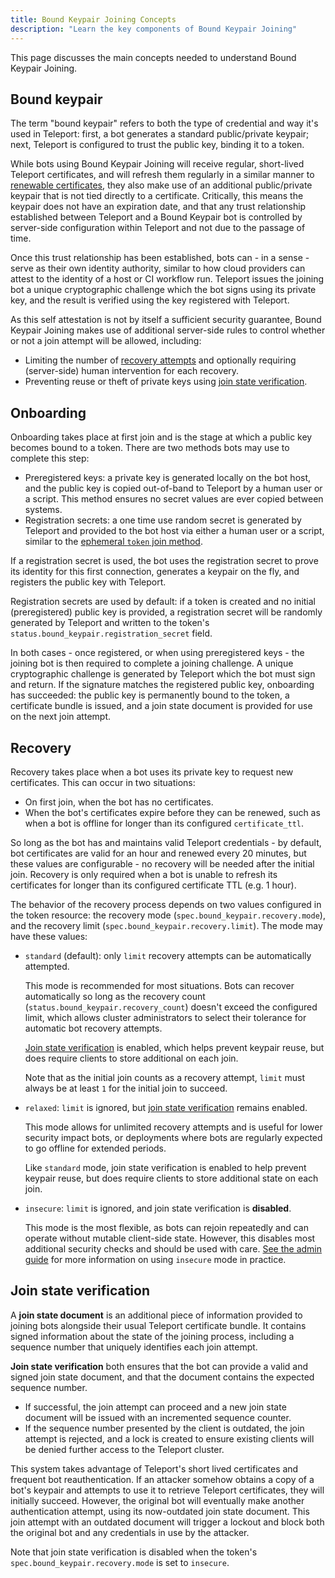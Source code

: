 ```yaml
---
title: Bound Keypair Joining Concepts
description: "Learn the key components of Bound Keypair Joining"
---
```


This page discusses the main concepts needed to understand Bound Keypair
Joining.

## Bound keypair

The term "bound keypair" refers to both the type of credential and way it's used
in Teleport: first, a bot generates a standard public/private keypair; next,
Teleport is configured to trust the public key, binding it to a token.

While bots using Bound Keypair Joining will receive regular, short-lived
Teleport certificates, and will refresh them regularly in a similar manner to
[renewable certificates][renewable], they also make use of an additional
public/private keypair that is not tied directly to a certificate. Critically,
this means the keypair does not have an expiration date, and that any trust
relationship established between Teleport and a Bound Keypair bot is controlled
by server-side configuration within Teleport and not due to the passage of time.

Once this trust relationship has been established, bots can - in a sense - serve
as their own identity authority, similar to how cloud providers can attest to
the identity of a host or CI workflow run. Teleport issues the joining bot a
unique cryptographic challenge which the bot signs using its private key, and
the result is verified using the key registered with Teleport.

As this self attestation is not by itself a sufficient security guarantee, Bound
Keypair Joining makes use of additional server-side rules to control whether or
not a join attempt will be allowed, including:
- Limiting the number of [recovery attempts](#recovery) and optionally requiring
  (server-side) human intervention for each recovery.
- Preventing reuse or theft of private keys using
  [join state verification](#join-state-verification).

## Onboarding

Onboarding takes place at first join and is the stage at which a public key
becomes bound to a token. There are two methods bots may use to complete this
step:
- Preregistered keys: a private key is generated locally on the bot host, and
  the public key is copied out-of-band to Teleport by a human user or a script.
  This method ensures no secret values are ever copied between systems.
- Registration secrets: a one time use random secret is generated by Teleport
  and provided to the bot host via either a human user or a script, similar to
  the [ephemeral `token` join method][token].

If a registration secret is used, the bot uses the registration secret to prove
its identity for this first connection, generates a keypair on the fly, and
registers the public key with Teleport.

Registration secrets are used by default: if a token is created and no initial
(preregistered) public key is provided, a registration secret will be randomly
generated by Teleport and written to the token's
`status.bound_keypair.registration_secret` field.

In both cases - once registered, or when using preregistered keys - the joining
bot is then required to complete a joining challenge. A unique cryptographic
challenge is generated by Teleport which the bot must sign and return. If the
signature matches the registered public key, onboarding has succeeded: the
public key is permanently bound to the token, a certificate bundle is issued,
and a join state document is provided for use on the next join attempt.

## Recovery

Recovery takes place when a bot uses its private key to request new
certificates. This can occur in two situations:
- On first join, when the bot has no certificates.
- When the bot's certificates expire before they can be renewed, such as when a
  bot is offline for longer than its configured `certificate_ttl`.

So long as the bot has and maintains valid Teleport credentials - by default,
bot certificates are valid for an hour and renewed every 20 minutes, but these
values are configurable - no recovery will be needed after the initial join.
Recovery is only required when a bot is unable to refresh its certificates for
longer than its configured certificate TTL (e.g. 1 hour).

The behavior of the recovery process depends on two values configured in the
token resource: the recovery mode (`spec.bound_keypair.recovery.mode`), and the
recovery limit (`spec.bound_keypair.recovery.limit`). The mode may have these
values:
- `standard` (default): only `limit` recovery attempts can be automatically
  attempted.

  This mode is recommended for most situations. Bots can recover automatically
  so long as the recovery count (`status.bound_keypair.recovery_count`) doesn't
  exceed the configured limit, which allows cluster administrators to select
  their tolerance for automatic bot recovery attempts.

  [Join state verification](#join-state-verification) is enabled, which helps
  prevent keypair reuse, but does require clients to store additional on each
  join.

  Note that as the initial join counts as a recovery attempt, `limit` must
  always be at least `1` for the initial join to succeed.

- `relaxed`: `limit` is ignored, but
  [join state verification](#join-state-verification) remains enabled.

  This mode allows for unlimited recovery attempts and is useful for lower
  security impact bots, or deployments where bots are regularly expected to go
  offline for extended periods.

  Like `standard` mode, join state verification is enabled to help prevent
  keypair reuse, but does require clients to store additional state on each
  join.

- `insecure`: `limit` is ignored, and join state verification is **disabled**.

  This mode is the most flexible, as bots can rejoin repeatedly and can operate
  without mutable client-side state. However, this disables most additional
  security checks and should be used with care.
  [See the admin guide](admin-guide.mdx#disabling-join-state-verification) for
  more information on using `insecure` mode in practice.

## Join state verification

A **join state document** is an additional piece of information provided to
joining bots alongside their usual Teleport certificate bundle. It contains
signed information about the state of the joining process, including a sequence
number that uniquely identifies each join attempt.

**Join state verification** both ensures that the bot can provide a valid and
signed join state document, and that the document contains the expected sequence
number.
* If successful, the join attempt can proceed and a new join state document will
  be issued with an incremented sequence counter.
* If the sequence number presented by the client is outdated, the join
  attempt is rejected, and a lock is created to ensure existing clients will be
  denied further access to the Teleport cluster.

This system takes advantage of Teleport's short lived certificates and frequent
bot reauthentication. If an attacker somehow obtains a copy of a bot's keypair
and attempts to use it to retrieve Teleport certificates, they will initially
succeed. However, the original bot will eventually make another authentication
attempt, using its now-outdated join state document. This join attempt with an
outdated document will trigger a lockout and block both the original bot and any
credentials in use by the attacker.

Note that join state verification is disabled when the token's
`spec.bound_keypair.recovery.mode` is set to `insecure`.

[renewable]: ../../../deployment/join-methods.mdx#renewable-vs-non-renewable
[token]: ../../../deployment/join-methods.mdx#ephemeral-tokens
